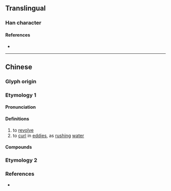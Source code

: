 {{character info}}
==Translingual==

===Han character===
{{Han char|rn=85|rad=水|as=14|sn=17|four=|canj=EFFF,XEFFF|ids=⿰氵熒}}

====References====
* {{Han ref|kx=0655.280|dkj=18488|dj=1066.010|hdz=31773.060|uh=6FD9|ud=28633}}

----

==Chinese==

===Glyph origin===
{{Han etym}}

===Etymology 1===
{{zh-forms|s=𣸨}}

====Pronunciation====
{{zh-pron
|m=yíng
|c=jing4
|mc=y
|oc=y
|cat=v
}}

====Definitions====
{{zh-hanzi}}

# to [[revolve]]
# to [[curl]] in [[eddy|eddies]], as [[rushing]] [[water]]

====Compounds====
{{zh-der|濎濙|瀅濙}}

===Etymology 2===
{{zh-see|瀅|v}}

===References===
* {{R:twedu|N00310}}